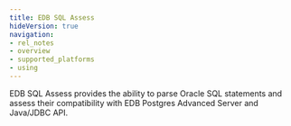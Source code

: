 ```yaml
---
title: EDB SQL Assess
hideVersion: true
navigation: 
- rel_notes
- overview 
- supported_platforms
- using
---
```


EDB SQL Assess provides the ability to parse Oracle SQL statements and assess their compatibility with EDB Postgres Advanced Server and Java/JDBC API.
